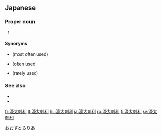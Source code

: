==Japanese==
{{ja-kanjitab|yomi=irr|おおす|と|ら|りあ}}

===Proper noun===
{{ja-pos|proper|オーストラリア|head=[[濠]][[太]][[剌]][[利]]}}

# {{rare spelling of|オーストラリア|lang=ja|sort=おおすとらりあ}}

====Synonyms====
* {{ja-r|オーストラリア|caps=y}} (most often used)
* {{ja-r|豪州|ごうしゅう|caps=y}} (often used)
* {{ja-r|濠洲|ごうしゅう|caps=y}} (rarely used)

===See also===
* {{ja-r|濠|ごう|caps=y}}
* {{ja-r|豪|ごう|caps=y}}
[[Category:Japanese terms spelled with ateji|おおすとらりあ]]
{{catlangcode|ja|sort=おおすとらりあ|Australia|Countries of Oceania|Continents}}

[[fr:濠太剌利]]
[[lt:濠太剌利]]
[[hu:濠太剌利]]
[[ja:濠太剌利]]
[[ro:濠太剌利]]
[[fi:濠太剌利]]
[[sv:濠太剌利]]